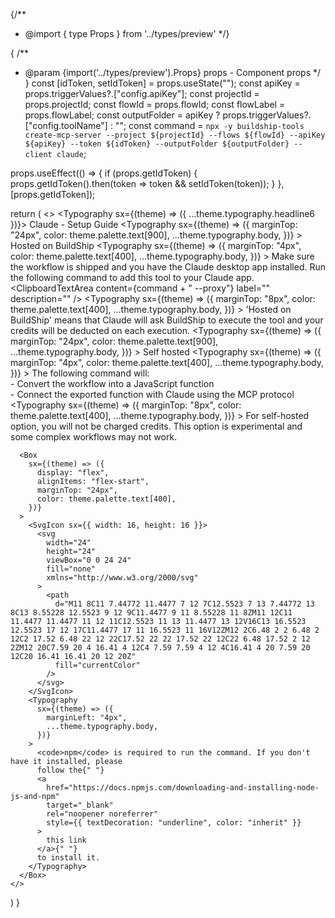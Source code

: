 {/**
* @import { type Props } from '../types/preview'
*/}

{
/**
 * @param {import('../types/preview').Props} props - Component props
 */
}
  const [idToken, setIdToken] = props.useState("");
  const apiKey = props.triggerValues?.["config.apiKey"];
  const projectId = props.projectId;
  const flowId = props.flowId;
  const flowLabel = props.flowLabel;
  const outputFolder = apiKey ? props.triggerValues?.["config.toolName"] : "";
  const command = `npx -y buildship-tools create-mcp-server --project ${projectId} --flows ${flowId} --apiKey ${apiKey} --token ${idToken} --outputFolder ${outputFolder} --client claude`;

  props.useEffect(() => {
    if (props.getIdToken) {
      props.getIdToken().then(token => token && setIdToken(token));
    }
  }, [props.getIdToken]);

  return (
    <>
      <Typography sx={(theme) => ({ ...theme.typography.headline6 })}>
        Claude - Setup Guide
      </Typography>
      <Typography
        sx={(theme) => ({
          marginTop: "24px",
          color: theme.palette.text[900],
          ...theme.typography.body,
        })}
      >
        Hosted on BuildShip
      </Typography>
      <Typography
        sx={(theme) => ({
          marginTop: "4px",
          color: theme.palette.text[400],
          ...theme.typography.body,
        })}
      >
        Make sure the workflow is shipped and you have the Claude desktop app installed. Run the
        following command to add this tool to your Claude app.
      </Typography>
      <ClipboardTextArea content={command + " --proxy"} label="" description="" />
      <Typography
        sx={(theme) => ({
          marginTop: "8px",
          color: theme.palette.text[400],
          ...theme.typography.body,
        })}
      >
        'Hosted on BuildShip' means that Claude will ask BuildShip to execute the tool and your
        credits will be deducted on each execution.
      </Typography>
      <Typography
        sx={(theme) => ({
          marginTop: "24px",
          color: theme.palette.text[900],
          ...theme.typography.body,
        })}
      >
        Self hosted
      </Typography>
      <Typography
        sx={(theme) => ({
          marginTop: "4px",
          color: theme.palette.text[400],
          ...theme.typography.body,
        })}
      >
        The following command will: <br />
        - Convert the workflow into a JavaScript function <br />- Connect the exported function with
        Claude using the MCP protocol
      </Typography>
      <ClipboardTextArea content={command} label="" description="" />
      <Typography
        sx={(theme) => ({
          marginTop: "8px",
          color: theme.palette.text[400],
          ...theme.typography.body,
        })}
      >
        For self-hosted option, you will not be charged credits. This option is experimental and
        some complex workflows may not work.
      </Typography>

      <Box
        sx={(theme) => ({
          display: "flex",
          alignItems: "flex-start",
          marginTop: "24px",
          color: theme.palette.text[400],
        })}
      >
        <SvgIcon sx={{ width: 16, height: 16 }}>
          <svg
            width="24"
            height="24"
            viewBox="0 0 24 24"
            fill="none"
            xmlns="http://www.w3.org/2000/svg"
          >
            <path
              d="M11 8C11 7.44772 11.4477 7 12 7C12.5523 7 13 7.44772 13 8C13 8.55228 12.5523 9 12 9C11.4477 9 11 8.55228 11 8ZM11 12C11 11.4477 11.4477 11 12 11C12.5523 11 13 11.4477 13 12V16C13 16.5523 12.5523 17 12 17C11.4477 17 11 16.5523 11 16V12ZM12 2C6.48 2 2 6.48 2 12C2 17.52 6.48 22 12 22C17.52 22 22 17.52 22 12C22 6.48 17.52 2 12 2ZM12 20C7.59 20 4 16.41 4 12C4 7.59 7.59 4 12 4C16.41 4 20 7.59 20 12C20 16.41 16.41 20 12 20Z"
              fill="currentColor"
            />
          </svg>
        </SvgIcon>
        <Typography
          sx={(theme) => ({
            marginLeft: "4px",
            ...theme.typography.body,
          })}
        >
          <code>npm</code> is required to run the command. If you don't have it installed, please
          follow the{" "}
          <a
            href="https://docs.npmjs.com/downloading-and-installing-node-js-and-npm"
            target="_blank"
            rel="noopener noreferrer"
            style={{ textDecoration: "underline", color: "inherit" }}
          >
            this link
          </a>{" "}
          to install it.
        </Typography>
      </Box>
    </>
  )
}
